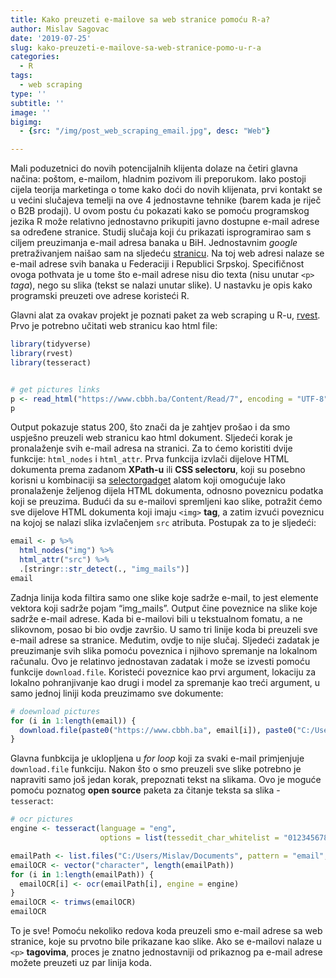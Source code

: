 ```yaml
---
title: Kako preuzeti e-mailove sa web stranice pomoću R-a?
author: Mislav Sagovac
date: '2019-07-25'
slug: kako-preuzeti-e-mailove-sa-web-stranice-pomo-u-r-a
categories:
  - R
tags:
  - web scraping
type: ''
subtitle: ''
image: ''
bigimg: 
  - {src: "/img/post_web_scraping_email.jpg", desc: "Web"}

---
```


Mali poduzetnici do novih potencijalnih klijenta dolaze na četiri glavna načina: poštom, e-mailom, hladnim pozivom ili preporukom. Iako postoji cijela teorija marketinga o tome kako doći do novih klijenata, prvi kontakt se u većini slučajeva temelji na ove 4 jednostavne tehnike (barem kada je riječ o B2B prodaji). U ovom postu ću pokazati kako se pomoću programskog jezika R može relativno jednostavno prikupiti javno dostupne e-mail adrese sa određene stranice. Studij slučaja koji ću prikazati isprogramirao sam s ciljem preuzimanja e-mail adresa banaka u BiH. Jednostavnim *google* pretraživanjem naišao sam na sljedeću [stranicu](https://www.cbbh.ba/Content/Read/7). Na toj web adresi nalaze se e-mail adrese svih banaka u Federaciji i Republici Srpskoj. Specifičnost ovoga pothvata je u tome što e-mail adrese nisu dio texta (nisu unutar `<p>` *taga*), nego su slika (tekst se nalazi unutar slike). U nastavku je opis kako programski preuzeti ove adrese koristeći R.

Glavni alat za ovakav projekt je poznati paket za web scraping u R-u, [rvest](https://cran.r-project.org/web/packages/rvest/rvest.pdf). Prvo je potrebno učitati web stranicu kao html file:

```r
library(tidyverse)
library(rvest)
library(tesseract)


# get pictures links
p <- read_html("https://www.cbbh.ba/Content/Read/7", encoding = "UTF-8")
p
```

Output pokazuje status 200, što znači da je zahtjev prošao i da smo uspješno preuzeli web stranicu kao html dokument. Sljedeći korak je pronalaženje svih e-mail adresa na stranici. Za to ćemo koristiti dvije funkcije: `html_nodes` i `html_attr`. Prva funkcija izvlači dijelove HTML dokumenta prema zadanom **XPath-u** ili **CSS selectoru**, koji su posebno korisni u kombinaciji sa [selectorgadget]( http://selectorgadget.com/:) alatom koji omogućuje lako pronalaženje željenog dijela HTML dokumenta, odnosno poveznicu podatka koji se preuzima. Budući da su e-mailovi spremljeni kao slike, potražit ćemo sve dijelove HTML dokumenta koji imaju `<img>` **tag**, a zatim izvući poveznicu na kojoj se nalazi slika izvlačenjem `src` atributa. Postupak za to je sljedeći:

```r
email <- p %>% 
  html_nodes("img") %>% 
  html_attr("src") %>% 
  .[stringr::str_detect(., "img_mails")]
email
```

Zadnja linija koda filtira samo one slike koje sadrže e-mail, to jest elemente vektora koji sadrže pojam "img_mails". Output čine poveznice na slike koje sadrže e-mail adrese. Kada bi e-mailovi bili u tekstualnom fomatu, a ne slikovnom, posao bi bio ovdje završio. U samo tri linije koda bi preuzeli sve e-mail adrese sa stranice. Međutim, ovdje to nije slučaj. Sljedeći zadatak je preuzimanje svih slika pomoću poveznica i njihovo spremanje na lokalnom računalu. Ovo je relatinvo jednostavan zadatak i može se izvesti pomoću funkcije `download.file`. Koristeći poveznice kao prvi argument, lokaciju za lokalno pohranjivanje kao drugi i model za spremanje kao treći argument, u samo jednoj liniji koda preuzimamo sve dokumente:

```r
# doewnload pictures
for (i in 1:length(email)) {
  download.file(paste0("https://www.cbbh.ba", email[i]), paste0("C:/Users/Mislav/Documents/email_", i, ".png"), mode = "wb")
}
```

Glavna funbkcija je uklopljena u *for loop* koji za svaki e-mail primjenjuje `download.file` funkciju. Nakon što o smo preuzeli sve slike potrebno je napraviti samo još jedan korak, prepoznati tekst na slikama. Ovo je moguće pomoću poznatog **open source** paketa za čitanje teksta sa slika - `tesseract`:

```r
# ocr pictures
engine <- tesseract(language = "eng",
                    options = list(tessedit_char_whitelist = "0123456789abcdefghijklmnopqrstuvwxyz"))

emailPath <- list.files("C:/Users/Mislav/Documents", pattern = "email", full.names = TRUE)
emailOCR <- vector("character", length(emailPath))
for (i in 1:length(emailPath)) {
  emailOCR[i] <- ocr(emailPath[i], engine = engine)
}
emailOCR <- trimws(emailOCR)
emailOCR
```

To je sve! Pomoću nekoliko redova koda preuzeli smo e-mail adrese sa web stranice, koje su prvotno bile prikazane kao slike. Ako se e-mailovi nalaze u `<p>` **tagovima**, proces je znatno jednostavniji od prikaznog pa e-mail adrese možete preuzeti uz par linija koda.

